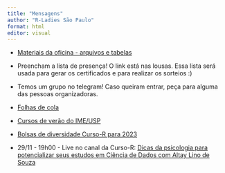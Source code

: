 ```yaml
---
title: "Mensagens"
author: "R-Ladies São Paulo"
format: html
editor: visual
---
```


- [Materiais da oficina - arquivos e tabelas](https://github.com/R-Ladies-Sao-Paulo/2022-11-oficina-introducao-R/raw/main/materiais-oficina.zip){target="_blank"}

- Preencham a lista de presença! O link está nas lousas. Essa lista será usada para gerar os certificados e para realizar os sorteios :)

- Temos um grupo no telegram! Caso queiram entrar, peça para alguma das pessoas organizadoras.

- [Folhas de cola](https://posit.co/resources/cheatsheets/?type=translations/#translation-10)

- [Cursos de verão do IME/USP](https://www.ime.usp.br/verao/index.php/turmas/apresentacao.php){target="_blank"} 

- [Bolsas de diversidade Curso-R para 2023](https://forms.gle/ejoanQgRfQzRqToq9){target="_blank"} 

-   29/11 - 19h00 - Live no canal da Curso-R: [Dicas da psicologia para potencializar seus estudos em Ciência de Dados com Altay Lino de Souza](https://www.youtube.com/watch?v=GfkqhZQj9II){target="_blank"}      
    
